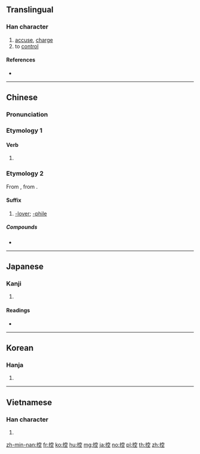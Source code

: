 ==Translingual==

===Han character===
{{Han char|rn=64|rad=手|as=08|sn=11|four=53011|canj=QJCM|ids=⿰扌空}}

# [[accuse]], [[charge]]
# to [[control]]

====References====
* {{Han ref|kx=0439.070|dkj=12283|dj=0789.070|hdz=31906.090|uh=63A7}}

----

==Chinese==
{{zh-forms}}

===Pronunciation===
{{zh-pron
|m=kòng
|c=hung3
|h=pfs=
|md=
|mn=khàng
|w=
|mc=y
|oc=y
|cat=v,suf
}}

===Etymology 1===
{{rfe|lang=zh}}

====Verb====
{{zh-verb}}

# {{rfdef|lang=zh}}

===Etymology 2===
From {{etyl|ja|zh}} {{m|ja|コン||abbreviation of {{m|ja|コンプレックス}}}}, from {{etyl|en|zh}} {{m|en|complex}}.

====Suffix====
{{zh-suf}}

# {{cx|ACG|internet slang|lang=zh}} [[-lover]]; [[-phile]]
#: {{zh-usex|巨乳 控|someone who likes large breasts}}

=====Compounds=====
* {{zh-l|蘿莉控|lolicon}}

----

==Japanese==

===Kanji===
{{ja-kanji|grade=c|rs=手08}}

# {{defn|lang=ja|sort=手08}}

====Readings====
* {{ja-readings|goon=[[くう]] (kū) {{non-joyo-reading}}|kanon=[[こう]] (kō)|kun=[[ひかえる]] (hikaeru), [[ひかえ]] (hikae)}}

----

==Korean==

===Hanja===
{{ko-hanja|hangeul=[[공]], [[강]]|eumhun=|rv=gong, gang|mr=kong, kang|y=kong, kang}}

# {{defn|lang=ko|sort=手08}}

----

==Vietnamese==

===Han character===
{{vi-hantu|khống|rs=手08}}

# {{defn|lang=vi}}

[[zh-min-nan:控]]
[[fr:控]]
[[ko:控]]
[[hu:控]]
[[mg:控]]
[[ja:控]]
[[no:控]]
[[pl:控]]
[[th:控]]
[[zh:控]]